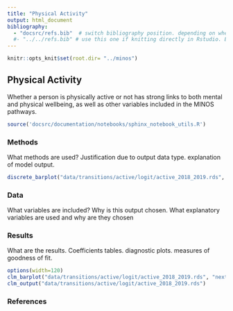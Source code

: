 ```yaml
---
title: "Physical Activity"
output: html_document
bibliography: 
  - "docsrc/refs.bib"  # switch bibliography position. depending on where the file is being run. stick to this one when compiiling the website using the makefile
  #- "../../refs.bib" # use this one if knitting directly in Rstudio. Easier for debugging.
---
```


```r
knitr::opts_knit$set(root.dir= "../minos")
```

## Physical Activity

Whether a person is physically active or not has strong links to both mental and physical wellbeing, as well as other variables included in the MINOS pathways.

```r
source('docsrc/documentation/notebooks/sphinx_notebook_utils.R')
```

### Methods

What methods are used? Justification due to output data type. explanation of model output.
  
```r
discrete_barplot("data/transitions/active/logit/active_2018_2019.rds", 'next_active')
```

### Data
  
  What variables are included? Why is this output chosen. What explanatory variables are used and why are they chosen
  
### Results
  
  What are the results. Coefficients tables. diagnostic plots. measures of goodness of fit.


```r
options(width=120)
clm_barplot("data/transitions/active/logit/active_2018_2019.rds", "next_active") 
clm_output("data/transitions/active/logit/active_2018_2019.rds")
```


### References
